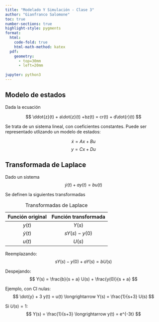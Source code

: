 ```yaml
---
title: "Modelado Y Simulación - Clase 3"
author: "Gianfranco Salomone"
toc: true
number-sections: true
highlight-style: pygments
format: 
  html: 
    code-fold: true
    html-math-method: katex
  pdf: 
    geometry: 
      - top=30mm
      - left=20mm
    
jupyter: python3
---
```



## Modelo de estados
Dada la ecuación

$$ \ddot{z}(t) + a\dot{z}(t) +bz(t) = cr(t) + d\dot{r}(t) $$

Se trata de un sistema lineal, con coeficientes constantes. Puede ser representado utlizando un modelo de estados:

$$ \dot{x} = Ax + Bu $$
$$ y = Cx + Du $$


## Transformada de Laplace
Dado un sistema
$$ \dot{y}(t) + a y(t) = bu(t) $$

Se definen la siguientes transformadas

| Función original           | Función transformada |
|:--------------------------:|:--------------------:|
| $y(t)$                     | $Y(s)$               |
| $\dot{y}(t)$               | $sY(s) - y(0)$       |
| $u(t)$                     | $U(s)$     |
: Transformadas de Laplace


Reemplazando:
$$ sY(s) - y(0) + a Y(s) = bU(s) $$

Despejando:
$$ Y(s) = \frac{b}{s + a} U(s) + \frac{y(0)}{s + a} $$


Ejemplo, con CI nulas:
$$ \dot{y} + 3 y(t) = u(t) \longrightarrow Y(s) = \frac{1}{s+3} U(s) $$

Si $U(s)=1$:
$$ Y(s) = \frac{1}{s+3} \longrightarrow y(t) = e^{-3t} $$
